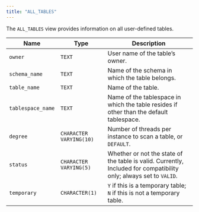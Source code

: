 ```yaml
---
title: "ALL_TABLES"
---
```


<div id="all_tables" class="registered_link"></div>

The `ALL_TABLES` view provides information on all user-defined tables.

| Name              | Type                    | Description                                                                                                        |
| ----------------- | ----------------------- | ------------------------------------------------------------------------------------------------------------------ |
| `owner`           | `TEXT`                  | User name of the table’s owner.                                                                                    |
| `schema_name`     | `TEXT`                  | Name of the schema in which the table belongs.                                                                     |
| `table_name`      | `TEXT`                  | Name of the table.                                                                                                 |
| `tablespace_name` | `TEXT`                  | Name of the tablespace in which the table resides if other than the default tablespace.                            |
| `degree`          | `CHARACTER VARYING(10)` | Number of threads per instance to scan a table, or `DEFAULT`.                                                      |
| `status`          | `CHARACTER VARYING(5)`  | Whether or not the state of the table is valid. Currently, Included for compatibility only; always set to `VALID`. |
| `temporary`       | `CHARACTER(1)`          | `Y` if this is a temporary table; `N` if this is not a temporary table.                                            |
